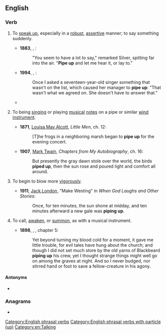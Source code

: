 ==English==

===Verb===
{{en-verb|pipes up|piping up|piped up}}

# {{lb|en|intransitive}} To [[speak up]], especially in a [[robust]], [[assertive]] manner; to say something suddenly.
#* '''1883''', {{w|Robert Louis Stevenson}}, ''{{w|Treasure Island}}'':
#*: "You seem to have a lot to say," remarked Silver, spitting far into the air. "'''Pipe up''' and let me hear it, or lay to."
#* '''1994''', {{w|Haruki Murakami}}, ''{{w|Dance Dance Dance}}'':
#*: Once I asked a seventeen-year-old singer something that wasn't on the list, which caused her manager to '''pipe up''': "That wasn't what we agreed on. She doesn't have to answer that."
#* {{quote-journal|en|year=2008|month=October|author=Davy Rothbart|title=How I caught up with dad|journal={{w|Men's Health}}|volume=23|issue=8|issn=1054-4836|page={{gbooks|VMgDAAAAMBAJ|112|piping|up}}|passage=As we rolled into our fourth week, I found myself '''piping up''' with some of my own stories.}}
# {{lb|en|intransitive}} To being [[sing]]ing or playing [[musical]] [[note]]s on a pipe or similar [[wind instrument]].
#* '''1871''', [[w:Louisa May Alcott|Louisa May Alcott]], ''Little Men'', ch. 12:
#*: [T]he frogs in a neighboring marsh began to '''pipe up''' for the evening concert.
#* '''1907''', [[w:Mark Twain|Mark Twain]], ''Chapters from My Autobiography'', ch. 16:
#*: But presently the gray dawn stole over the world, the birds '''piped up''', then the sun rose and poured light and comfort all around.
# {{lb|en|intransitive|of wind, etc.}} To begin to blow more [[vigorous]]ly.
#* '''1911''', [[w:Jack London|Jack London]], "Make Westing" in ''When God Laughs and Other Stories'':
#*: Once, for ten minutes, the sun shone at midday, and ten minutes afterward a new gale was '''piping up'''.
# {{lb|en|transitive|rare}} To call, [[awaken]], or [[summon]], as with a musical instrument.
#* '''1898''', {{w|J. Meade Falkner}}, {{w|Moonfleet}}, chapter 5:
#*: Yet beyond turning my blood cold for a moment, it gave me little trouble, for evil tales have hung about the church; and though I did not set much store by the old yarns of Blackbeard '''piping up''' his crew, yet I thought strange things might well go on among the graves at night. And so I never budged, nor stirred hand or foot to save a fellow-creature in his agony.

====Antonyms====
* {{l|en|pipe down}}

===Anagrams===
* {{anagrams|en|a=eipppu|puppie}}

[[Category:English phrasal verbs]]
[[Category:English phrasal verbs with particle (up)]]
[[Category:en:Talking]]